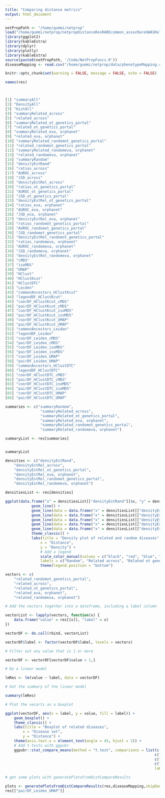 ```yaml
---
title: "Comparing distance metrics"
output: html_document
---
```


```r
netPropPath <- "/home/gummi/netprop"
load("/home/gummi/netprop/netpropDistanceResRAREcommon_assocRareGWASRelatedSet_noNorm_kendall.rdata")
library(ggplot2)
library(kableExtra)
library(dplyr)
library(plotly)
library(kableExtra)
source(paste0(netPropPath, '/Code/NetPropFuncs.R'))
diseaseMapping <- read.csv("/home/gummi/netprop/data/phenotypeMapping.csv")

knitr::opts_chunk$set(warning = FALSE, message = FALSE, echo = FALSE) 

```


```r

names(res)



[1] "summaryAll"                             
[2] "DensityAll"                             
[3] "HistAll"                                
[4] "summaryRelated_across"                  
[5] "related_across"                         
[6] "summaryRelated_ot_genetics_portal"      
[7] "related_ot_genetics_portal"             
[8] "summaryRelated_eva, orphanet"           
[9] "related_eva, orphanet"                  
[10] "summaryRelated_randomot_genetics_portal"
[11] "related_randomot_genetics_portal"       
[12] "summaryRelated_randomeva, orphanet"     
[13] "related_randomeva, orphanet"            
[14] "summaryRandom"                          
[15] "densityEstRand"                         
[16] "ratios_across"                          
[17] "AUROC_across"                           
[18] "JSD_across"                             
[19] "densityEstRel_across"                   
[20] "ratios_ot_genetics_portal"              
[21] "AUROC_ot_genetics_portal"               
[22] "JSD_ot_genetics_portal"                 
[23] "densityEstRel_ot_genetics_portal"       
[24] "ratios_eva, orphanet"                   
[25] "AUROC_eva, orphanet"                    
[26] "JSD_eva, orphanet"                      
[27] "densityEstRel_eva, orphanet"            
[28] "ratios_randomot_genetics_portal"        
[29] "AUROC_randomot_genetics_portal"         
[30] "JSD_randomot_genetics_portal"           
[31] "densityEstRel_randomot_genetics_portal" 
[32] "ratios_randomeva, orphanet"             
[33] "AUROC_randomeva, orphanet"              
[34] "JSD_randomeva, orphanet"                
[35] "densityEstRel_randomeva, orphanet"      
[36] "cMDS"                                   
[37] "isoMDS"                                 
[38] "UMAP"                                   
[39] "HClust"                                 
[40] "HClustKcut"                             
[41] "HClustDTC"                              
[42] "Leiden"                                 
[43] "commonAncestors_HClustKcut"             
[44] "legendDF_HClustKcut"                    
[45] "coorDF_HClustKcut_cMDS"                 
[46] "pairDF_HClustKcut_cMDS"                 
[47] "coorDF_HClustKcut_isoMDS"               
[48] "pairDF_HClustKcut_isoMDS"               
[49] "coorDF_HClustKcut_UMAP"                 
[50] "pairDF_HClustKcut_UMAP"                 
[51] "commonAncestors_Leiden"                 
[52] "legendDF_Leiden"                        
[53] "coorDF_Leiden_cMDS"                     
[54] "pairDF_Leiden_cMDS"                     
[55] "coorDF_Leiden_isoMDS"                   
[56] "pairDF_Leiden_isoMDS"                   
[57] "coorDF_Leiden_UMAP"                     
[58] "pairDF_Leiden_UMAP"                     
[59] "commonAncestors_HClustDTC"              
[60] "legendDF_HClustDTC"                     
[61] "coorDF_HClustDTC_cMDS"                  
[62] "pairDF_HClustDTC_cMDS"                  
[63] "coorDF_HClustDTC_isoMDS"                
[64] "pairDF_HClustDTC_isoMDS"                
[65] "coorDF_HClustDTC_UMAP"                  
[66] "pairDF_HClustDTC_UMAP"  


```

```r

summaries <- c("summaryRandom",
                "summaryRelated_across",
                "summaryRelated_ot_genetics_portal",
                "summaryRelated_eva, orphanet",
                "summaryRelated_randomot_genetics_portal",
                "summaryRelated_randomeva, orphanet")

summaryList <- res[summaries]


summaryList

```


```r
densities <- c("densityEstRand",
    "densityEstRel_across",
    "densityEstRel_ot_genetics_portal",
    "densityEstRel_eva, orphanet",
    "densityEstRel_randomot_genetics_portal",
    "densityEstRel_randomeva, orphanet")

densitiesList <- res[densities]

ggplot(data.frame("x" = densitiesList[["densityEstRand"]]$x, "y" = densitiesList[["densityEstRand"]]$y), aes(x = x, y = y)) +
            geom_line() +
            geom_line(data = data.frame("x" = densitiesList[["densityEstRel_across"]]$x, "y" = densitiesList[["densityEstRel_across"]]$y), aes(x = x, y = y), color = "red") +
            geom_line(data = data.frame("x" = densitiesList[["densityEstRel_ot_genetics_portal"]]$x, "y" = densitiesList[["densityEstRel_ot_genetics_portal"]]$y), aes(x = x, y = y), color = "blue") +
            geom_line(data = data.frame("x" = densitiesList[["densityEstRel_eva, orphanet"]]$x, "y" = densitiesList[["densityEstRel_eva, orphanet"]]$y), aes(x = x, y = y), color = "green") +
            geom_line(data = data.frame("x" = densitiesList[["densityEstRel_randomot_genetics_portal"]]$x, "y" = densitiesList[["densityEstRel_randomot_genetics_portal"]]$y), aes(x = x, y = y), color = "purple") +
            geom_line(data = data.frame("x" = densitiesList[["densityEstRel_randomeva, orphanet"]]$x, "y" = densitiesList[["densityEstRel_randomeva, orphanet"]]$y), aes(x = x, y = y), color = "orange") +
            theme_classic() +
            labs(title = "Density plot of related and random diseases",
                x = "Distance",
                y = "Density") +
                # Add a legend
                scale_color_manual(values = c("black", "red", "blue", "green", "purple", "orange"),
                labels = c("Random", "Related across", "Related ot genetics portal", "Related eva, orphanet", "Related randomot genetics portal", "Related randomeva, orphanet")) +
                theme(legend.position = "bottom")

```

```r

vectors <- c(
    "related_randomot_genetics_portal",
    "related_across",
    "related_ot_genetics_portal",
    "related_eva, orphanet",
    "related_randomeva, orphanet")

# Add the vectors together into a dataframe, including a label column

vectorList <- lapply(vectors, function(x) {
    data.frame("value" = res[[x]], "label" = x)
})

vectorDF <- do.call(rbind, vectorList)

vectorDF$label <- factor(vectorDF$label, levels = vectors)

# Filter out any value that is 1 or more

vectorDF <- vectorDF[vectorDF$value < 1,]

# Do a linear model

lmRes <- lm(value ~ label, data = vectorDF)

# Get the summary of the linear model

summary(lmRes)

```

```r

# Plot the vecorts as a boxplot

ggplot(vectorDF, aes(x = label, y = value, fill = label)) +
    geom_boxplot() +
    theme_classic() +
    labs(title = "Boxplot of related diseases",
        x = "Disease set",
        y = "Distance") +
    theme(axis.text.x = element_text(angle = 45, hjust = 1)) + 
    # Add t-tests with ggpubr
    ggpubr::stat_compare_means(method = "t.test", comparisons = list(c("related_randomot_genetics_portal", "related_across"),
                                                                    c("related_randomot_genetics_portal", "related_ot_genetics_portal"),
                                                                    c("related_randomot_genetics_portal", "related_eva, orphanet"),
                                                                    c("related_randomot_genetics_portal", "related_randomeva, orphanet")),
                                                                    label = "p.format") 
```


```r

# get some plots with generatePlotsFromDistCompareResults

plots <- generatePlotsFromDistCompareResults(res,diseaseMapping,skipDensity = TRUE) 
res[["pairDF_Leiden_UMAP"]]
```